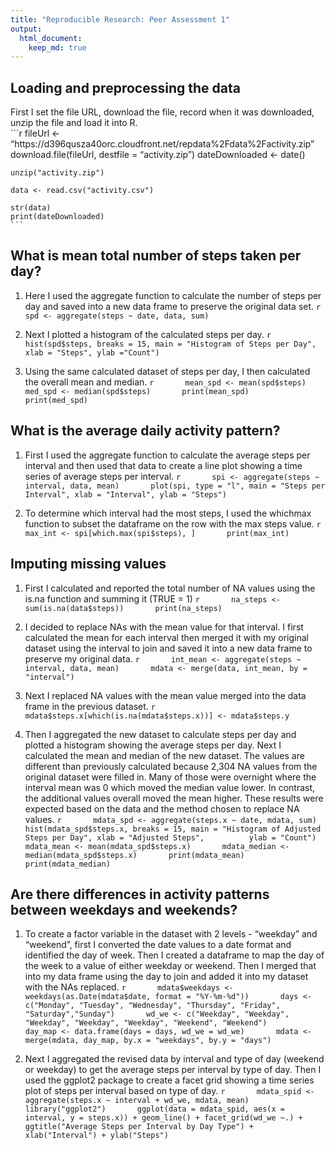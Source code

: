 ```yaml
---
title: "Reproducible Research: Peer Assessment 1"
output: 
  html_document:
    keep_md: true
---
```



## Loading and preprocessing the data
First I set the file URL, download the file, record when it was downloaded, unzip the file and load it into R.  
    ```r
    fileUrl <- "https://d396qusza40orc.cloudfront.net/repdata%2Fdata%2Factivity.zip"
    download.file(fileUrl, destfile = "activity.zip")
    dateDownloaded <- date()
    
    unzip("activity.zip")
    
    data <- read.csv("activity.csv")
    
    str(data)
    print(dateDownloaded)
    ```

## What is mean total number of steps taken per day?
1. Here I used the aggregate function to calculate the number of steps per day and saved into a new data frame to preserve the original data set.
    ```r
      spd <- aggregate(steps ~ date, data, sum)
    ```

2. Next I plotted a histogram of the calculated steps per day.
    ```r
      hist(spd$steps, breaks = 15, main = "Histogram of Steps per Day", xlab = "Steps", ylab ="Count")
    ```

3. Using the same calculated dataset of steps per day, I then calculated the overall mean and median.
    ```r
      mean_spd <- mean(spd$steps)
      med_spd <- median(spd$steps)
      print(mean_spd)
      print(med_spd)
    ```

## What is the average daily activity pattern?
1. First I used the aggregate function to calculate the average steps per interval and then used that data to create a line plot showing a time series of average steps per interval.
    ```r
      spi <- aggregate(steps ~ interval, data, mean)
      plot(spi, type = "l", main = "Steps per Interval", xlab = "Interval", ylab = "Steps")
    ```

2. To determine which interval had the most steps, I used the whichmax function to subset the dataframe on the row with the max steps value.
    ```r
      max_int <- spi[which.max(spi$steps), ]
      print(max_int)
    ```

## Imputing missing values
1. First I calculated and reported the total number of NA values using the is.na function and summing it (TRUE = 1)
    ```r
      na_steps <- sum(is.na(data$steps))
      print(na_steps)
    ```

2. I decided to replace NAs with the mean value for that interval.  I first calculated the mean for each interval then merged it with my original dataset using the interval to join and saved it into a new data frame to preserve my original data.
    ```r
      int_mean <- aggregate(steps ~ interval, data, mean)
      mdata <- merge(data, int_mean, by = "interval")
    ```

3. Next I replaced NA values with the mean value merged into the data frame in the previous dataset.
    ```r
      mdata$steps.x[which(is.na(mdata$steps.x))] <- mdata$steps.y
    ```

4. Then I aggregated the new dataset to calculate steps per day and plotted a histogram showing the average steps per day.  Next I calculated the mean and median of the new dataset.  The values are different than previously calculated because 2,304 NA values from the original dataset were filled in.  Many of those were overnight where the interval mean was 0 which moved the median value lower. In contrast, the additional values overall moved the mean higher. These results were expected based on the data and the method chosen to replace NA values.
    ```r
      mdata_spd <- aggregate(steps.x ~ date, mdata, sum) 
      hist(mdata_spd$steps.x, breaks = 15, main = "Histogram of Adjusted Steps per Day", xlab = "Adjusted Steps", 
        ylab = "Count")
      mdata_mean <- mean(mdata_spd$steps.x)
      mdata_median <- median(mdata_spd$steps.x)
      print(mdata_mean)
      print(mdata_median)
    ```  

## Are there differences in activity patterns between weekdays and weekends?
1. To create a factor variable in the dataset with 2 levels - "weekday" and "weekend", first I converted the date values to a date format and identified the day of week. Then I created a dataframe to map the day of the week to a value of either weekday or weekend. Then I merged that into my data frame using the day to join and added it into my dataset with the NAs replaced.
    ```r
      mdata$weekdays <- weekdays(as.Date(mdata$date, format = "%Y-%m-%d"))
      days <- c("Monday", "Tuesday", "Wednesday", "Thursday", "Friday", "Saturday","Sunday")
      wd_we <- c("Weekday", "Weekday", "Weekday", "Weekday", "Weekday", "Weekend", "Weekend")
      day_map <- data.frame(days = days, wd_we = wd_we)
      mdata <- merge(mdata, day_map, by.x = "weekdays", by.y = "days")
    ```

2. Next I aggregated the revised data by interval and type of day (weekend or weekday) to get the average steps per interval by type of day.  Then I used the ggplot2 package to create a facet grid showing a time series plot of steps per interval based on type of day.
    ```r
      mdata_spid <- aggregate(steps.x ~ interval + wd_we, mdata, mean)
      library("ggplot2")
      ggplot(data = mdata_spid, aes(x = interval, y = steps.x)) + geom_line() + facet_grid(wd_we ~.) + ggtitle("Average Steps per Interval by Day Type") + xlab("Interval") + ylab("Steps")
    ```  
  
